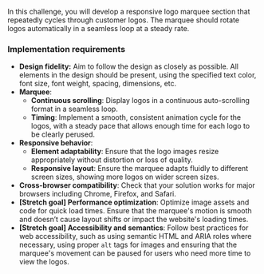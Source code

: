 In this challenge, you will develop a responsive logo marquee section that repeatedly cycles through customer logos. The marquee should rotate logos automatically in a seamless loop at a steady rate.

### Implementation requirements

- **Design fidelity:** Aim to follow the design as closely as possible. All elements in the design should be present, using the specified text color, font size, font weight, spacing, dimensions, etc.
- **Marquee**:
  - **Continuous scrolling**: Display logos in a continuous auto-scrolling format in a seamless loop.
  - **Timing**: Implement a smooth, consistent animation cycle for the logos, with a steady pace that allows enough time for each logo to be clearly perused.
- **Responsive behavior**:
  - **Element adaptability**: Ensure that the logo images resize appropriately without distortion or loss of quality.
  - **Responsive layout**: Ensure the marquee adapts fluidly to different screen sizes, showing more logos on wider screen sizes.
- **Cross-browser compatibility**: Check that your solution works for major browsers including Chrome, Firefox, and Safari.
- **[Stretch goal] Performance optimization**: Optimize image assets and code for quick load times. Ensure that the marquee's motion is smooth and doesn’t cause layout shifts or impact the website's loading times.
- **[Stretch goal] Accessibility and semantics**: Follow best practices for web accessibility, such as using semantic HTML and ARIA roles where necessary, using proper `alt` tags for images and ensuring that the marquee's movement can be paused for users who need more time to view the logos.
